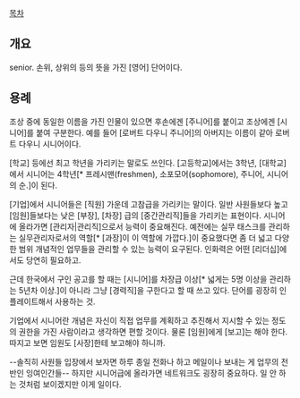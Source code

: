 [[목차]]
== 개요 ==
senior. 손위, 상위의 등의 뜻을 가진 [영어] 단어이다.

== 용례 ==
조상 중에 동일한 이름을 가진 인물이 있으면 후손에겐 [주니어]를 붙이고 조상에겐 [시니어]를 붙여 구분한다. 예를 들어 [로버트 다우니 주니어]의 아버지는 이름이 같아 로버트 다우니 시니어이다.

[학교] 등에선 최고 학년을 가리키는 말로도 쓰인다. [고등학교]에서는 3학년, [대학교]에서 시니어는 4학년[* 프레시맨(freshmen), 소포모어(sophomore), 주니어, 시니어의 순.]이 된다.

[기업]에서 시니어들은 [직원] 가운데 고참급을 가리키는 말이다. 일반 사원들보다 높고 [임원]들보다는 낮은 [부장], [차장] 급의 [중간관리직]들을 가리키는 표현이다. 시니어에 올라가면 [관리자|관리직]으로서 능력이 중요해진다. 예전에는 실무 태스크를 관리하는 실무관리자로서의 역할[* [과장]이 이 역할에 가깝다.]이 중요했다면 좀 더 넓고 다양한 범위 개념적인 업무들을 관리할 수 있는 능력이 요구된다. 인화력은 어떤 [리더십]에서도 당연히 필요하고.

근데 한국에서 구인 공고를 할 때는 [시니어]를 차장급 이상[* 넓게는 5명 이상을 관리하는 5년차 이상.]이 아니라 그냥 [경력직]을 구한다고 할 때 쓰고 있다. 단어를 굉장히 인플레이트해서 사용하는 것.

기업에서 시니어란 개념은 자신이 직접 업무를 계획하고 추진해서 지시할 수 있는 정도의 권한을 가진 사람이라고 생각하면 편할 것이다. 물론 [임원]에게 [보고]는 해야 한다. 따지고 보면 임원도 [사장]한테 보고해야 하니까.

--솔직히 사원들 입장에서 보자면 하루 종일 전화나 하고 메일이나 보내는 게 업무의 전반인 잉여인간들-- 하지만 시니어급에 올라가면 네트워크도 굉장히 중요하다. 일 안 하는 것처럼 보이겠지만 이게 일이다.
